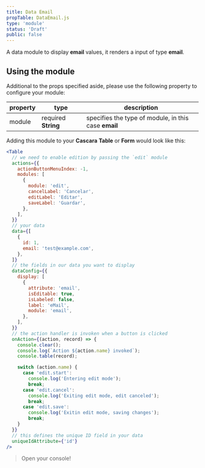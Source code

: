 ```yaml
---
title: Data Email
propTable: DataEmail.js
type: 'module'
status: 'Draft'
public: false
---
```


A data module to display **email** values, it renders a input of type **email**.

## Using the module

Additional to the props specified aside, please use the following property to configure your module:

| property | type                | description                                          |
| -------- | ------------------- | ---------------------------------------------------- |
| module   | required **String** | specifies the type of module, in this case **email** |

Adding this module to your **Cascara** **Table** or **Form** would look like this:

```jsx
<Table
  // we need to enable edition by passing the `edit` module
  actions={{
    actionButtonMenuIndex: -1,
    modules: [
      {
        module: 'edit',
        cancelLabel: 'Cancelar',
        editLabel: 'Editar',
        saveLabel: 'Guardar',
      },
    ],
  }}
  // your data
  data={[
    {
      id: 1,
      email: 'test@example.com',
    },
  ]}
  // the fields in our data you want to display
  dataConfig={{
    display: [
      {
        attribute: 'email',
        isEditable: true,
        isLabeled: false,
        label: 'eMail',
        module: 'email',
      },
    ],
  }}
  // the action handler is invoken when a button is clicked
  onAction={(action, record) => {
    console.clear();
    console.log(`Action ${action.name} invoked`);
    console.table(record);

    switch (action.name) {
      case 'edit.start':
        console.log('Entering edit mode');
        break;
      case 'edit.cancel':
        console.log('Exiting edit mode, edit canceled');
        break;
      case 'edit.save':
        console.log('Exitin edit mode, saving changes');
        break;
    }
  }}
  // this defines the unique ID field in your data
  uniqueIdAttribute={'id'}
/>
```

> Open your console!
